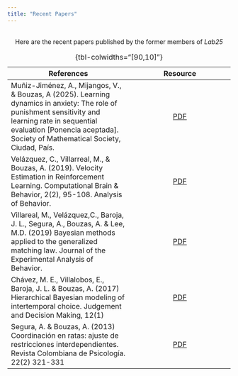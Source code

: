 ```yaml
---
title: "Recent Papers"
---
```

</br>
<center> <p1>  Here are the recent papers  published by the former members of <i> Lab25 </i> </center>

| References | Resource |
|------------|:--------:|
| Muñiz-Jiménez, A., Mijangos, V., & Bouzas, A (2025). Learning dynamics in anxiety: The role of punishment sensitivity and learning rate in sequential evaluation [Ponencia aceptada]. Society of Mathematical Society, Ciudad, País. | [PDF](/docs/thesis/Paper_alicia.pdf) |
| Velázquez, C., Villarreal, M., & Bouzas, A. (2019). Velocity Estimation in Reinforcement Learning. Computational Brain & Behavior, 2(2), 95-108. Analysis of Behavior. | [PDF](https://www.biorxiv.org/content/10.1101/432492v3) |
| Villareal, M., Velázquez,C., Baroja, J. L., Segura, A., Bouzas, A. & Lee, M.D. (2019) Bayesian methods applied to the generalized matching law. Journal of the Experimental Analysis of Behavior. | [PDF](https://psycnet.apa.org/record/2019-09657-001) |
| Chávez, M. E., Villalobos, E., Baroja, J. L. & Bouzas, A. (2017) Hierarchical Bayesian modeling of intertemporal choice. Judgement and Decision Making, 12(1) |  [PDF](https://link.springer.com/article/10.1007/s42113-019-00026-1) |
| Segura, A. & Bouzas, A. (2013) Coordinación en ratas: ajuste de restricciones interdependientes. Revista Colombiana de Psicología. 22(2) 321-331 |   [PDF](https://dialnet.unirioja.es/servlet/articulo?codigo=4703321) |

: {tbl-colwidths="[90,10]"}